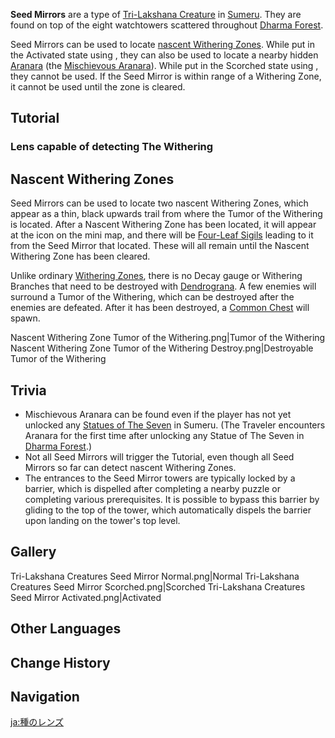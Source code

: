 {{Terminology Infobox
|image        = Seed Mirror.png
|type         = Exploration
|type2        = Tri-Lakshana Creatures
|region       = Sumeru
}}
'''Seed Mirrors''' are a type of [[Tri-Lakshana Creature]] in [[Sumeru]]. They are found on top of the eight watchtowers scattered throughout [[Dharma Forest]].

Seed Mirrors can be used to locate [[#Nascent Withering Zones|nascent Withering Zones]]. While put in the Activated state using {{Electro}}, they can also be used to locate a nearby hidden [[Aranara]] (the [[Mischievous Aranara]]). While put in the Scorched state using {{Pyro}}, they cannot be used. If the Seed Mirror is within range of a Withering Zone, it cannot be used until the zone is cleared.

==Tutorial==
===Lens capable of detecting The Withering===
{{Tutorial|Lens capable of detecting The Withering}}

=={{Icon|Nascent Withering Zone|35}}Nascent Withering Zones==
Seed Mirrors can be used to locate two nascent Withering Zones, which appear as a thin, black upwards trail from where the Tumor of the Withering is located. After a Nascent Withering Zone has been located, it will appear at the {{Icon|Nascent Withering Zone}} icon on the mini map, and there will be [[Four-Leaf Sigil]]s leading to it from the Seed Mirror that located. These will all remain until the Nascent Withering Zone has been cleared.

Unlike ordinary [[Withering Zone]]s, there is no Decay gauge or Withering Branches that need to be destroyed with [[Dendrograna]]. A few enemies will surround a Tumor of the Withering, which can be destroyed after the enemies are defeated. After it has been destroyed, a [[Common Chest]] will spawn.
<gallery>
Nascent Withering Zone Tumor of the Withering.png|Tumor of the Withering
Nascent Withering Zone Tumor of the Withering Destroy.png|Destroyable Tumor of the Withering
</gallery>

==Trivia==
*Mischievous Aranara can be found even if the player has not yet unlocked any [[Statues of The Seven]] in Sumeru. (The Traveler encounters Aranara for the first time after unlocking any Statue of The Seven in [[Dharma Forest]].)
*Not all Seed Mirrors<!--only the one north of Pardis Dhyai?--> will trigger the Tutorial, even though all Seed Mirrors so far can detect nascent Withering Zones.
*The entrances to the Seed Mirror towers are typically locked by a barrier, which is dispelled after completing a nearby puzzle or completing various prerequisites. It is possible to bypass this barrier by gliding to the top of the tower, which automatically dispels the barrier upon landing on the tower's top level.

==Gallery==
<gallery>
Tri-Lakshana Creatures Seed Mirror Normal.png|Normal
Tri-Lakshana Creatures Seed Mirror Scorched.png|Scorched
Tri-Lakshana Creatures Seed Mirror Activated.png|Activated
</gallery>

==Other Languages==
{{Other Languages
|en      = Seed Mirror
|zhs     = 种子镜
|zhs_rm  = Zhǒngzi Jìng
|zht     = 種子鏡
|zht_rm  = Zhǒngzǐ Jìng
|zh_tl   = Seed Mirror
|ja      = 種のレンズ
|ja_rm   = Tane no Renzu
|ja_tl   = Seed Lens
|ko      = 씨앗 거울
|ko_rm   = Ssiat Geo'ul
|ko_tl   = Seed Mirror
|es      = Semillocular
|es_tl   = Seed Lens
|es_note = A portmanteau of {{es|semilla|seed}} and {{es|ocular|system of lens to amplify an image.}}
|fr      = Miroir grainé
|fr_tl   = Seed Mirror
|ru      = Зеркало семян
|ru_tl   = Seed Mirror
|th      = Seed Mirror
|vi      = Kính Hạt Giống
|vi_tl   = 
|de      = Samenlinse
|de_tl   = Seed Lens
|id      = Seed Mirror
|pt      = Semente Espelhada
|pt_tl   = 
|tr      = Çekirdek Aynası
|tr_tl   = 
|it      = Specchioseme
|it_tl   = 
}}

==Change History==
{{Change History|3.0}}
<!--
==References==
{{Reflist}}-->
==Navigation==
{{Exploration Navbox|Sumeru}}

[[ja:種のレンズ]]
